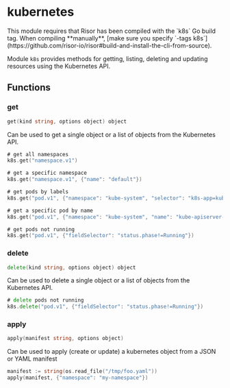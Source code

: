 
# kubernetes

<Callout type="info" emoji="ℹ️">
  This module requires that Risor has been compiled with the `k8s` Go build tag.
  When compiling **manually**, [make sure you specify `-tags k8s`](https://github.com/risor-io/risor#build-and-install-the-cli-from-source).
</Callout>

Module `k8s` provides methods for getting, listing, deleting and updating resources using the Kubernetes API.

## Functions

### get

```go filename="Function signature"
get(kind string, options object) object
```

Can be used to get a single object or a list of objects from the Kubernetes API.

```go filename="Example"
# get all namespaces
k8s.get("namespace.v1")

# get a specific namespace
k8s.get("namespace.v1", {"name": "default"})

# get pods by labels
k8s.get("pod.v1", {"namespace": "kube-system", "selector": "k8s-app=kube-apiserver" })

# get a specific pod by name
k8s.get("pod.v1", {"namespace": "kube-system", "name": "kube-apiserver-i-036c4abb51cd79a10"})

# get pods not running
k8s.get("pod.v1", {"fieldSelector": "status.phase!=Running"})
```

### delete

```go filename="Function signature"
delete(kind string, options object) object
```

Can be used to delete a single object or a list of objects from the Kubernetes API.

```go filename="Example"
# delete pods not running
k8s.delete("pod.v1", {"fieldSelector": "status.phase!=Running"})
```

### apply

```go filename="Function signature"
apply(manifest string, options object)
```

Can be used to apply (create or update) a kubernetes object from a JSON or YAML manifest

```go filename="Example"
manifest := string(os.read_file("/tmp/foo.yaml"))
apply(manifest, {"namespace": "my-namespace"})
```
